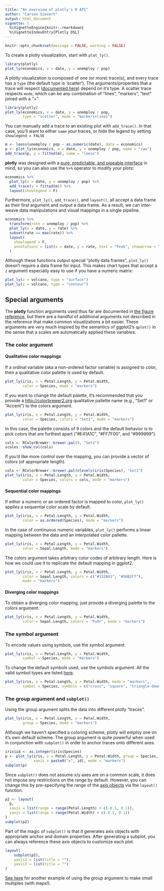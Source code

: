 ```yaml
---
title: "An overview of plotly's R API"
author: "Carson Sievert"
output: html_document
vignette: |
  %\VignetteEngine{knitr::rmarkdown} 
  %\VignetteIndexEntry{Plotly DSL}
---
```


```r
knitr::opts_chunk$set(message = FALSE, warning = FALSE)
```

To create a plotly visualization, start with `plot_ly()`.

```r
library(plotly)
plot_ly(economics, x = date, y = unemploy / pop)
```

A plotly visualization is composed of one (or more) trace(s), and every trace has a `type` (the default type is 'scatter'). The arguments/properties that a trace will respect ([documented here](https://plot.ly/r/reference)) depend on it's type. A scatter trace respects `mode`, which can be any combination of "lines", "markers", "text" joined with a "+":

```r
library(plotly)
plot_ly(economics, x = date, y = unemploy / pop, 
        type = "scatter", mode = "markers+lines")
```

You can manually add a trace to an existing plot with `add_trace()`. In that case, you'll want to either `name` your traces, or hide the legend by setting `showlegend = FALSE`

```r
m <- loess(unemploy / pop ~ as.numeric(date), data = economics)
p <- plot_ly(economics, x = date, y = unemploy / pop, name = "raw") 
add_trace(p, y = fitted(m), name = "loess")
```

__plotly__ was designed with a [pure, predictable, and pipeable interface](https://dl.dropboxusercontent.com/u/41902/pipe-dsls.pdf) in mind, so you can also use the `%>%` operator to modify your plots:

```r
economics %>%
  plot_ly(x = date, y = unemploy / pop) %>% 
  add_trace(y = fitted(m)) %>%
  layout(showlegend = F)
```

Furthermore, `plot_ly()`, `add_trace()`, and `layout()`, all accept a data frame as their first argument and output a data frame. As a result, we can inter-weave data manipulations and visual mappings in a single pipeline.

```r
economics %>%
  transform(rate = unemploy / pop) %>%
  plot_ly(x = date, y = rate) %>% 
  subset(rate == max(rate)) %>%
  layout(
    showlegend = F, 
    annotations = list(x = date, y = rate, text = "Peak", showarrow = T)
  )
```

Although these functions output special "plotly data frames", `plot_ly()` doesn't require a data frame for input. This makes chart types that accept a `z` argument especially easy to use if you have a numeric matrix:

```r
plot_ly(z = volcano, type = "surface")
plot_ly(z = volcano, type = "contour")
```

## Special arguments

The __plotly__ function arguments used thus far are documented in [the figure reference](https://plot.ly/r/reference), but there are a handful of additional arguments not described in the reference that make common visualizations a bit easier. These arguments are very much inspired by the semantics of ggplot2's `qplot()` in the sense that a scales are automatically applied these variables.

### The color argument

#### Qualitative color mappings

If a ordinal variable (aka a non-ordered factor variable) is assigned to color, then a qualitative color palette is used by default.

```r
plot_ly(iris, x = Petal.Length, y = Petal.Width, 
        color = Species, mode = "markers")
```

If you want to change the default palette, it's recommended that you provide a <http://colorbrewer2.org> qualitative pallette name (e.g., "Set1" or "Accent") to the colors argument.

```r
plot_ly(iris, x = Petal.Length, y = Petal.Width, 
        color = Species, colors = "Set1", mode = "markers")
```

In this case, the palette consists of 9 colors and the default behavior is to pick colors that are furthest apart ("#E41A1C", "#FF7F00", and "#999999").

```r
cols <- RColorBrewer::brewer.pal(9, "Set1")
scales::show_col(cols)
```

If you'd like more control over the mapping, you can provide a vector of colors (of appropriate length).

```r
cols <- RColorBrewer::brewer.pal(nlevels(iris$Species), "Set1")
plot_ly(iris, x = Petal.Length, y = Petal.Width, 
        color = Species, colors = cols, mode = "markers")
```

#### Sequential color mappings

If either a numeric or an ordered factor is mapped to color, `plot_ly()` applies a sequential color scale by default.

```r
plot_ly(iris, x = Petal.Length, y = Petal.Width, 
        color = as.ordered(Species), mode = "markers")
```

In the case of continuous numeric variables, `plot_ly()` performs a linear mapping between the data and an interpolated color pallette.

```r
plot_ly(iris, x = Petal.Length, y = Petal.Width, 
        color = Sepal.Length, mode = "markers")
```

The colors argument takes arbitrary color codes of arbitrary length. Here is how we could use it to replicate the default mapping in ggplot2.

```r
plot_ly(iris, x = Petal.Length, y = Petal.Width, 
        color = Sepal.Length, colors = c("#132B43", "#56B1F7"), 
        mode = "markers")
```

#### Diverging color mappings

To obtain a diverging color mapping, just provide a diverging palette to the colors argument.

```r
plot_ly(iris, x = Petal.Length, y = Petal.Width, 
        color = Sepal.Length, colors = "PuOr", mode = "markers")
```

### The symbol argument

To encode values using symbols, use the symbol argument.

```r
plot_ly(iris, x = Petal.Length, y = Petal.Width, 
        symbol = Species, mode = "markers")
```

To change the default symbols used, use the symbols argument. All the valid symbol types are listed [here](https://plot.ly/r/reference/#marker).

```r
plot_ly(iris, x = Petal.Length, y = Petal.Width, mode = "markers",
        symbol = Species, symbols = c("cross", "square", "triangle-down"))
```


### The group argument and `subplot()`

Using the group argument splits the data into different plotly "traces".

```r
plot_ly(iris, x = Petal.Length, y = Petal.Width, 
        group = Species, mode = "markers")
```

Although we haven't specified a coloring scheme, plotly will employ one on it's own default scheme. The group argument is quite powerful when used in conjunction with `subplot()` in order to anchor traces onto different axes.

```r
iris$id <- as.integer(iris$Species)
p <- plot_ly(iris, x = Petal.Length, y = Petal.Width, group = Species,
             xaxis = paste0("x", id), mode = "markers")
subplot(p)
```

Since `subplot()` does not assume x/y axes are on a common scale, it does not impose any restrictions on the range by default. However, you can change this by pre-specifying the range of the [axis objects](https://plot.ly/r/reference/#xaxis) via the `layout()` function.

```r
p2 <- layout(
  p, 
  xaxis = list(range = range(Petal.Length) + c(-0.1, 0.1)),
  yaxis = list(range = range(Petal.Width) + c(-0.1, 0.1))
)
subplot(p2)
```

Part of the magic of `subplot()` is that it generates axis objects with appropriate anchor and domain properties. After generating a subplot, you can always reference these axis objects to customize each plot.

```r
layout(
    subplot(p2),
    yaxis2 = list(title = ""), 
    yaxis3 = list(title = "")
)
```


[See here](https://plot.ly/r/map-subplots-and-small-multiples/) for another example of using the group argument to make small multiples (with maps!).
